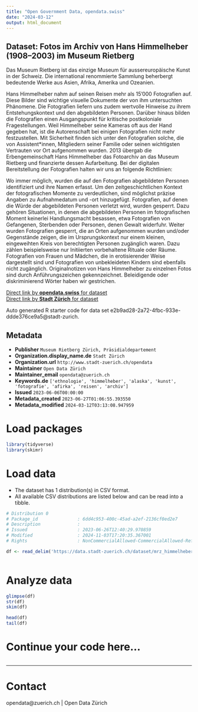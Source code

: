 ```yaml
---
title: "Open Government Data, opendata.swiss"
date: "2024-03-12"
output: html_document
---
```


## Dataset: Fotos im Archiv von Hans Himmelheber (1908–2003) im Museum Rietberg

Das Museum Rietberg ist das einzige Museum für aussereuropäische Kunst in der Schweiz. Die international renommierte Sammlung beherbergt bedeutende Werke aus Asien, Afrika, Amerika und Ozeanien.

Hans Himmelheber nahm auf seinen Reisen mehr als 15'000 Fotografien auf. Diese Bilder sind wichtige visuelle Dokumente der von ihm untersuchten Phänomene. Die Fotografien liefern uns zudem wertvolle Hinweise zu ihrem Entstehungskontext und den abgebildeten Personen. Darüber hinaus bilden die Fotografien einen Ausgangspunkt für kritische postkoloniale Fragestellungen. Weil Himmelheber seine Kameras oft aus der Hand gegeben hat, ist die Autorenschaft bei einigen Fotografien nicht mehr festzustellen. Mit Sicherheit finden sich unter den Fotografien solche, die von Assistent*innen, Mitgliedern seiner Familie  oder seinen wichtigsten Vertrauten vor Ort aufgenommen wurden.
2013 übergab die Erbengemeinschaft Hans Himmelheber das Fotoarchiv an das Museum Rietberg und finanzierte dessen Aufarbeitung. Bei der digitalen Bereitstellung der Fotografien halten wir uns an folgende Richtlinien:

Wo immer möglich, wurden die auf den Fotografien abgebildeten Personen identifiziert und ihre Namen erfasst.
Um den zeitgeschichtlichen Kontext der fotografischen Momente zu verdeutlichen, sind möglichst präzise Angaben zu Aufnahmedatum und -ort hinzugefügt.
Fotografien, auf denen die Würde der abgebildeten Personen verletzt wird, wurden gesperrt. Dazu gehören Situationen, in denen die abgebildeten Personen im fotografischen Moment keinerlei Handlungsmacht besassen, etwa Fotografien von Gefangenen, Sterbenden oder Personen, denen Gewalt widerfuhr.
Weiter wurden Fotografien gesperrt, die an Orten aufgenommen wurden und/oder Gegenstände zeigen, die im Ursprungskontext nur einem kleinen, eingeweihten Kreis von berechtigten Personen zugänglich waren. Dazu zählen beispielsweise nur Initiierten vorbehaltene Rituale oder Räume.
Fotografien von Frauen und Mädchen, die in erotisierender Weise dargestellt sind und Fotografien von unbekleideten Kindern sind ebenfalls nicht zugänglich.
Originalnotizen von Hans Himmelheber zu einzelnen Fotos sind durch Anführungszeichen gekennzeichnet. Beleidigende oder diskriminierend Wörter haben wir gestrichen.

[Direct link by **opendata.swiss** for dataset](https://opendata.swiss/de/dataset/fotos-im-archiv-von-hans-himmelheber-19082003-im-museum-rietberg)<br>
[Direct link by **Stadt Zürich** for dataset](https://data.stadt-zuerich.ch/dataset/mrz_himmelheber_fotos)

Auto generated R starter code for data set e2b9ad28-2a72-4fbc-933e-ddde376ce9a5@stadt-zurich.

## Metadata

- **Publisher** `Museum Rietberg Zürich, Präsidialdepartement`
- **Organization.display_name.de** `Stadt Zürich`
- **Organization.url** `http://www.stadt-zuerich.ch/opendata`
- **Maintainer** `Open Data Zürich`
- **Maintainer_email** `opendata@zuerich.ch`
- **Keywords.de** `['ethnologie', 'himmelheber', 'alaska', 'kunst', 'fotografie', 'afirka', 'reisen', 'archiv']`
- **Issued** `2023-06-06T00:00:00`
- **Metadata_created** `2023-06-27T01:06:55.393550`
- **Metadata_modified** `2024-03-12T03:13:08.947959`


# Load packages

```r

library(tidyverse)
library(skimr)

```

# Load data

-   The dataset has 1 distribution(s) in CSV format.
-   All available CSV distributions are listed below and can be read into a tibble.

```r

# Distribution 0
# Package_id               : 6dd4c953-400c-45ad-a2ef-2136cf0ed2e7
# Description              : 
# Issued                   : 2023-06-26T12:40:29.970859
# Modified                 : 2024-11-03T17:20:35.367001
# Rights                   : NonCommercialAllowed-CommercialAllowed-ReferenceRequired

df <- read_delim('https://data.stadt-zuerich.ch/dataset/mrz_himmelheber_fotos/download/mrz_himmelheber_fotos.csv')



```

# Analyze data

```r

glimpse(df)
str(df)
skim(df)

head(df)
tail(df)

```

# Continue your code here...

```r

```

------------------------------------------------------------------------

# Contact

opendata@zuerich.ch | Open Data Zürich
